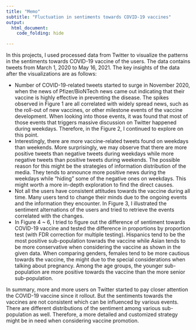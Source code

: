 ```yaml
---
title: "Memo"
subtitle: "Fluctuation in sentiments towards COVID-19 vaccines"
output: 
  html_document:
    code_folding: hide

---
```


In this projects, I used processed data from Twitter to visualize the patterns in the sentiments towards COVID-19 vaccine of the users. The data contains tweets from March 1, 2020 to May 16, 2021. The key insights of the data after the visualizations are as follows:

- Number of COVID-19-related tweets started to surge in November 2020, when the news of Pfizer/BioNTech news came out indicating that their vaccine is highly effective in preventing the disease. The spikes observed in Figure 1 are all correlated with widely spread news, such as the roll-out of new vaccines, or other milestone events of the vaccine development. When looking into those events, it was found that most of those events that triggers massive discussion on Twitter happened during weekdays. Therefore, in the Figure 2, I continued to explore on this point.
- Interestingly, there are more vaccine-related tweets found on weekdays than weekends. More surprisingly, we may observe that there are more positive tweets than negative tweets during weekdays while more negative tweets than positive tweets during weekends. The possible reason for this might be the strategies of information distribution of the media. They tends to announce more positive news during the weekdays while "hiding" some of the negative ones on weekdays. This might worth a more in-depth exploration to find the direct causes.
- Not all the users have consistent attitudes towards the vaccine during all time. Many users tend to change their minds due to the ongoing events and the information they encounter. In Figure 3, I illustrated the sentiment alternations of the users and tried to retrieve the events correlated with the changes.
- In Figure 4 ~ 6, I tried to figure out the difference of sentiment towards COVID-19 vaccine and tested the difference in proportions by proportion test (with FDR correction for multiple testing). Hispanics tend to be the most positive sub-population towrads the vaccine while Asian tends to be more conservative when considering the vaccine as shown in the given data. When comparing genders, females tend to be more cautious towards the vaccine, the might due to the special considerations when talking about pregnancy. Among the age groups, the younger sub-population are more positive towards the vaccine than the more senior sub-population.

In summary, more and more users on Twitter started to pay closer attention the COVID-19 vaccine since it rollout. But the sentiments towards the vaccines are not consistent which can be influenced by various events. There are different distributions of the sentiment among various sub-population as well. Therefore, a more detailed and customized strategy might be in need when considering vaccine promotion.
